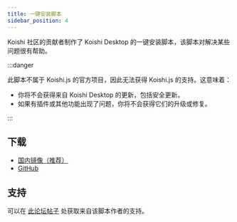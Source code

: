 ```yaml
---
title: 一键安装脚本
sidebar_position: 4
---
```


Koishi 社区的贡献者制作了 Koishi Desktop 的一键安装脚本，该脚本对解决某些问题很有帮助。

:::danger

此脚本不属于 Koishi.js 的官方项目，因此无法获得 Koishi.js 的支持。这意味着：

- 你将不会获得来自 Koishi Desktop 的更新，包括安全更新。
- 如果有插件或其他功能出现了问题，你将不会获得它们的升级或修复。

:::

## 下载

- [国内镜像（推荐）](https://simx.elchapo.cn/Koishi/Koishi.bat)
- [GitHub](https://github.com/MirrorCY/Koishi-one-key)

## 支持

可以在 [此论坛帖子](https://forum.koishi.xyz/t/topic/92) 处获取来自该脚本作者的支持。
